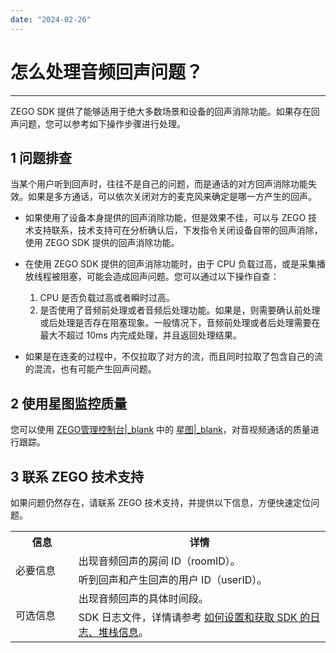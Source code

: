```yaml
---
date: "2024-02-26"
---
```

# 怎么处理音频回声问题？

---

ZEGO SDK 提供了能够适用于绝大多数场景和设备的回声消除功能。如果存在回声问题，您可以参考如下操作步骤进行处理。


## 1 问题排查


<div class="mk-warning">


当某个用户听到回声时，往往不是自己的问题，而是通话的对方回声消除功能失效。如果是多方通话，可以依次关闭对方的麦克风来确定是哪一方产生的回声。 
</div>

- 如果使用了设备本身提供的回声消除功能，但是效果不佳，可以与 ZEGO 技术支持联系，技术支持可在分析确认后，下发指令关闭设备自带的回声消除，使用 ZEGO SDK 提供的回声消除功能。


- 在使用 ZEGO SDK 提供的回声消除功能时，由于 CPU 负载过高，或是采集播放线程被阻塞，可能会造成回声问题。您可以通过以下操作自查：

    1. CPU 是否负载过高或者瞬时过高。
    2. 是否使用了音频前处理或者音频后处理功能。如果是，则需要确认前处理或后处理是否存在阻塞现象。一般情况下，音频前处理或者后处理需要在最大不超过 10ms 内完成处理，并且返回处理结果。
 

- 如果是在连麦的过程中，不仅拉取了对方的流，而且同时拉取了包含自己的流的混流，也有可能产生回声问题。


## 2 使用星图监控质量

您可以使用 [ZEGO管理控制台\|_blank](https://console.zego.im/) 中的 [星图\|_blank](https://console.zego.im/prism)，对音视频通话的质量进行跟踪。


## 3 联系 ZEGO 技术支持

如果问题仍然存在，请联系 ZEGO 技术支持，并提供以下信息，方便快速定位问题。


<table>
  <colgroup>
    <col width="20%">
    <col width="80%">
  </colgroup>
  <tbody><tr>
    <th>信息</th>
    <th>详情</th>
  </tr>
  <tr>
    <td rowspan="2">必要信息</td>
    <td>出现音频回声的房间 ID（roomID）。</td>
  </tr>
  <tr>
    <td>听到回声和产生回声的用户 ID（userID）。</td>
  </tr>
  <tr>
    <td rowspan="2">可选信息</td>
    <td>出现音频回声的具体时间段。</td>
  </tr>
  <tr>
    <td>SDK 日志文件，详情请参考 <a target="_blank" href="https://doc-zh.zego.im/faq/express_sdkLog">如何设置和获取 SDK 的日志、堆栈信息</a>。</td>
  </tr>
</tbody></table>
